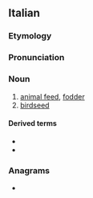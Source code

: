 ==Italian==

===Etymology===
{{suffix|it|mangiare|t1=to eat|ime}}

===Pronunciation===
{{it-pr|mangìme}}

===Noun===
{{it-noun|m}}

# [[animal feed]], [[fodder]]
# [[birdseed]]

====Derived terms====
* {{l|it|mangimista}}
* {{l|it|mangimistico}}

===Anagrams===
* {{anagrams|it|a=aegimmn|ingemma}}

{{topics|it|Animal foods}}
